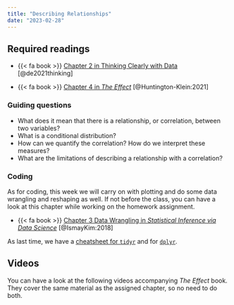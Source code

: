 ```yaml
---
title: "Describing Relationships"
date: "2023-02-28"
---
```


## Required readings

-  {{< fa book >}} [Chapter 2 in Thinking Clearly with Data](../files/TCWD/Ethan Bueno de Mesquita, Anthony Fowler - Thinking Clearly with Data_ A Guide to Quantitative Reasoning and Analysis-Princeton University Press (2021)_36-59.pdf) [@de2021thinking]

- {{< fa book >}} [Chapter 4 in *The Effect*](https://theeffectbook.net/ch-DescribingVariables.html) [@Huntington-Klein:2021]

### Guiding questions

-   What does it mean that there is a relationship, or correlation, between two variables?
-   What is a conditional distribution?
-   How can we quantify the correlation? How do we interpret these measures?
-   What are the limitations of describing a relationship with a correlation?

### Coding

As for coding, this week we will carry on with plotting and do some data wrangling and reshaping as well. If not before the class, you can have a look at this chapter while working on the homework assignment.

-   {{< fa book >}} [Chapter 3 Data Wrangling in *Statistical Inference via Data Science*](https://moderndive.com/3-wrangling.html) [@IsmayKim:2018]

As last time, we have a [cheatsheet for `tidyr`](https://posit.co/wp-content/uploads/2022/10/tidyr.pdf) and for [`dplyr`](https://posit.co/wp-content/uploads/2022/10/data-transformation-1.pdf).

<!-- https://posit.co/wp-content/uploads/2022/10/data-import.pdf -->

<!-- ## Recommended readings -->

<!-- Look through your notes on regression from your last stats class. Also, you can skim through these resources: -->

<!-- - {{< fa book >}} 7.1–7.3 in *OpenIntro Statistics* [@DiezBarrCetinkaya-Rundel:2017] -->

<!-- - {{< fa book >}} 8.1 in *OpenIntro Statistics* [@DiezBarrCetinkaya-Rundel:2017] -->

<!-- We'll review all this regression stuff in the videos, so *don't panic* if this all looks terrifying! Also, take advantage of the videos that accompany the *OpenIntro* chapters. And *also*, the *OpenIntro* chapters are heavier on the math—don't worry if you don't understand everything. -->

## Videos

You can have a look at the following videos accompanying *The Effect* book. They cover the same material as the assigned chapter, so no need to do both.
